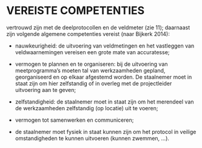 # VEREISTE COMPETENTIES 

vertrouwd zijn met de deelprotocollen en de veldmeter (zie 11); daarnaast zijn volgende algemene competenties vereist (naar Bijkerk 2014):

-   nauwkeurigheid: de uitvoering van veldmetingen en het vastleggen van veldwaarnemingen vereisen een grote mate van accuratesse;

-   vermogen te plannen en te organiseren: bij de uitvoering van meetprogramma's moeten tal van werkzaamheden gepland, georganiseerd en op elkaar afgestemd worden. De staalnemer moet in staat zijn om hier zelfstandig of in overleg met de projectleider uitvoering aan te geven;

-   zelfstandigheid: de staalnemer moet in staat zijn om het merendeel van de werkzaamheden zelfstandig (op locatie) uit te voeren;

-   vermogen tot samenwerken en communiceren;

-   de staalnemer moet fysiek in staat kunnen zijn om het protocol in veilige omstandigheden te kunnen uitvoeren (kunnen zwemmen, ...).

